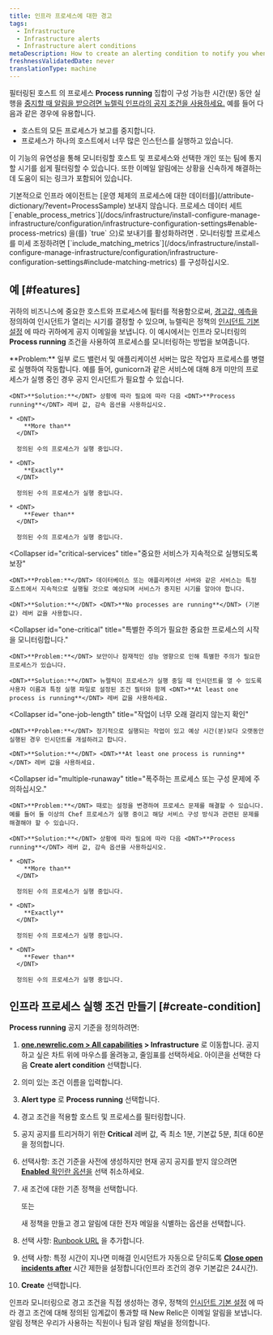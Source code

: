```yaml
---
title: 인프라 프로세스에 대한 경고
tags:
  - Infrastructure
  - Infrastructure alerts
  - Infrastructure alert conditions
metaDescription: How to create an alerting condition to notify you when processes have stopped reporting or are not running as expected.
freshnessValidatedDate: never
translationType: machine
---
```


필터링된 호스트 의 프로세스 <DNT>**Process running**</DNT> 집합이 구성 가능한 시간(분) 동안 실행을 [](/docs/infrastructure/new-relic-infrastructure/filter-group/filter-sets-organize-your-infrastructure-hosts)[중지할 때 알림을 받으려면 뉴렐릭 인프라의 공지 조건을 사용하세요.](/docs/infrastructure/new-relic-infrastructure/configuration/infrastructure-alerts-add-edit-or-view-host-alert-information) 예를 들어 다음과 같은 경우에 유용합니다.

* 호스트의 모든 프로세스가 보고를 중지합니다.
* 프로세스가 하나의 호스트에서 너무 많은 인스턴스를 실행하고 있습니다.

이 기능의 유연성을 통해 모니터링할 호스트 및 프로세스와 선택한 개인 또는 팀에 통지할 시기를 쉽게 필터링할 수 있습니다. 또한 이메일 알림에는 상황을 신속하게 해결하는 데 도움이 되는 링크가 포함되어 있습니다.

<Callout variant="important">
  기본적으로 인프라 에이전트는 [운영 체제의 프로세스에 대한 데이터를](/attribute-dictionary/?event=ProcessSample) 보내지 않습니다. 프로세스 데이터 세트 [`enable_process_metrics`](/docs/infrastructure/install-configure-manage-infrastructure/configuration/infrastructure-configuration-settings#enable-process-metrics) 을(를) `true` 으)로 보내기를 활성화하려면 . 모니터링할 프로세스를 미세 조정하려면 [`include_matching_metrics`](/docs/infrastructure/install-configure-manage-infrastructure/configuration/infrastructure-configuration-settings#include-matching-metrics) 를 구성하십시오.
</Callout>

## 예 [#features]

귀하의 비즈니스에 중요한 호스트와 프로세스에 필터를 적용함으로써, [경고값, 예측을](/docs/alerts/new-relic-alerts/getting-started/alerts-glossary#alert-threshold) 정의하여 인시던트가 열리는 시기를 결정할 수 있으며, 뉴렐릭은 정책의 [인시던트 기본 설정](/docs/alerts/new-relic-alerts/configuring-alert-policies/specify-when-new-relic-creates-incidents) 에 따라 귀하에게 공지 이메일을 보냅니다. 이 예시에서는 인프라 모니터링의 <DNT>**Process running**</DNT> 조건을 사용하여 프로세스를 모니터링하는 방법을 보여줍니다.

<CollapserGroup>
  <Collapser
    id="processes-load"
    title="로드를 충족하기에 충분한 프로세스가 실행 중인지 확인"
  >
    <DNT>**Problem:**</DNT> 일부 로드 밸런서 및 애플리케이션 서버는 많은 작업자 프로세스를 병렬로 실행하여 작동합니다. 예를 들어, gunicorn과 같은 서비스에 대해 8개 미만의 프로세스가 실행 중인 경우 공지 인시던트가 필요할 수 있습니다.

    <DNT>**Solution:**</DNT> 상황에 따라 필요에 따라 다음 <DNT>**Process running**</DNT> 레버 값, 감속 옵션을 사용하십시오.

    * <DNT>
        **More than**
      </DNT>

      정의된 수의 프로세스가 실행 중입니다.

    * <DNT>
        **Exactly**
      </DNT>

      정의된 수의 프로세스가 실행 중입니다.

    * <DNT>
        **Fewer than**
      </DNT>

      정의된 수의 프로세스가 실행 중입니다.
  </Collapser>

  <Collapser
    id="critical-services"
    title="중요한 서비스가 지속적으로 실행되도록 보장"
  >
    <DNT>**Problem:**</DNT> 데이터베이스 또는 애플리케이션 서버와 같은 서비스는 특정 호스트에서 지속적으로 실행될 것으로 예상되며 서비스가 중지된 시기를 알아야 합니다.

    <DNT>**Solution:**</DNT> <DNT>**No processes are running**</DNT> (기본값) 레버 값을 사용합니다.
  </Collapser>

  <Collapser
    id="one-critical"
    title="특별한 주의가 필요한 중요한 프로세스의 시작을 모니터링합니다."
  >
    <DNT>**Problem:**</DNT> 보안이나 잠재적인 성능 영향으로 인해 특별한 주의가 필요한 프로세스가 있습니다.

    <DNT>**Solution:**</DNT> 뉴렐릭이 프로세스가 실행 중일 때 인시던트를 열 수 있도록 사용자 이름과 특정 실행 파일로 설정된 조건 필터와 함께 <DNT>**At least one process is running**</DNT> 레버 값을 사용하세요.
  </Collapser>

  <Collapser
    id="one-job-length"
    title="작업이 너무 오래 걸리지 않는지 확인"
  >
    <DNT>**Problem:**</DNT> 정기적으로 실행되는 작업이 있고 예상 시간(분)보다 오랫동안 실행된 경우 인시던트를 개설하려고 합니다.

    <DNT>**Solution:**</DNT> <DNT>**At least one process is running**</DNT> 레버 값을 사용하세요.
  </Collapser>

  <Collapser
    id="multiple-runaway"
    title="폭주하는 프로세스 또는 구성 문제에 주의하십시오."
  >
    <DNT>**Problem:**</DNT> 때로는 설정을 변경하여 프로세스 문제를 해결할 수 있습니다. 예를 들어 둘 이상의 Chef 프로세스가 실행 중이고 해당 서비스 구성 방식과 관련된 문제를 해결해야 할 수 있습니다.

    <DNT>**Solution:**</DNT> 상황에 따라 필요에 따라 다음 <DNT>**Process running**</DNT> 레버 값, 감속 옵션을 사용하십시오.

    * <DNT>
        **More than**
      </DNT>

      정의된 수의 프로세스가 실행 중입니다.

    * <DNT>
        **Exactly**
      </DNT>

      정의된 수의 프로세스가 실행 중입니다.

    * <DNT>
        **Fewer than**
      </DNT>

      정의된 수의 프로세스가 실행 중입니다.
  </Collapser>
</CollapserGroup>

## 인프라 프로세스 실행 조건 만들기 [#create-condition]

<DNT>**Process running**</DNT> 공지 기준을 정의하려면:

1. <DNT>**[one.newrelic.com > All capabilities](https://one.newrelic.com/all-capabilities) > Infrastructure**</DNT> 로 이동합니다. 공지하고 싶은 차트 위에 마우스를 올려놓고, 줄임표를 선택하세요. <Icon name="fe-more-horizontal"/> 아이콘을 선택한 다음 <DNT>**Create alert condition**</DNT> 선택합니다.

2. 의미 있는 조건 이름을 입력합니다.

3. <DNT>**Alert type**</DNT> 로 <DNT>**Process running**</DNT> 선택합니다.

4. 경고 조건을 적용할 호스트 및 프로세스를 필터링합니다.

5. 공지 공지를 트리거하기 위한 <DNT>**Critical**</DNT> 레버 값, 즉 최소 1분, 기본값 5분, 최대 60분을 정의합니다.

6. 선택사항: 조건 기준을 사전에 생성하지만 현재 공지 공지를 받지 않으려면 [<DNT>**Enabled**</DNT> 확인란 옵션을](/docs/infrastructure/new-relic-infrastructure/configuration/infrastructure-alerts-add-edit-or-view-host-alert-information#enabled) 선택 취소하세요.

7. 새 조건에 대한 기존 정책을 선택합니다.

   또는

   새 정책을 만들고 경고 알림에 대한 전자 메일을 식별하는 옵션을 선택합니다.

8. 선택 사항: [Runbook URL](#runbook-url-infrastructure) 을 추가합니다.

9. 선택 사항: 특정 시간이 지나면 미해결 인시던트가 자동으로 닫히도록 [<DNT>**Close open incidents after**</DNT>](#incident-time-limit) 시간 제한을 설정합니다(인프라 조건의 경우 기본값은 24시간).

10. <DNT>**Create**</DNT> 선택합니다.

인프라 모니터링으로 경고 조건을 직접 생성하는 경우, 정책의 [인시던트 기본 설정](/docs/alerts/new-relic-alerts/configuring-alert-policies/specify-when-new-relic-creates-incidents) 에 따라 경고 조건에 대해 정의된 임계값이 통과할 때 New Relic은 이메일 알림을 보냅니다. 알림 정책은 우리가 사용하는 직원이나 팀과 알림 채널을 정의합니다.
